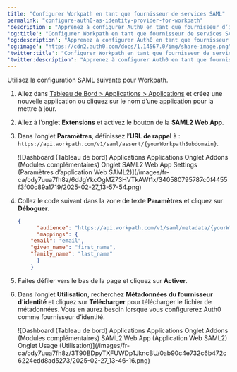 ```yaml
---
title: "Configurer Workpath en tant que fournisseur de services SAML"
permalink: "configure-auth0-as-identity-provider-for-workpath"
'description': "Apprenez à configurer Auth0 en tant que fournisseur d’identité à l’aide de l’extension SAML2 Web App pour Workpath."
'og:title': "Configurer Workpath en tant que fournisseur de services SAML"
'og:description': "Apprenez à configurer Auth0 en tant que fournisseur d’identité à l’aide de l’extension SAML2 Web App pour Workpath."
'og:image': "https://cdn2.auth0.com/docs/1.14567.0/img/share-image.png"
'twitter:title': "Configurer Workpath en tant que fournisseur de services SAML"
'twitter:description': "Apprenez à configurer Auth0 en tant que fournisseur d’identité à l’aide de l’extension SAML2 Web App pour Workpath."
---
```


Utilisez la configuration <Tooltip href="/docs/fr-ca/glossary?term=security-assertion-markup-language" tip="Security Assertion Markup Language (SAML)
Protocole normalisé permettant à deux parties d’échanger des informations d’authentification sans mot de passe." cta="Voir le glossaire">SAML</Tooltip> suivante pour Workpath.

1. Allez dans [Tableau de Bord > Applications > Applications](https://manage.auth0.com/#/applications) et créez une nouvelle application ou cliquez sur le nom d’une application pour la mettre à jour.
2. Allez à l’onglet **Extensions** et activez le bouton de la **SAML2 Web App**.
3. Dans l’onglet **Paramètres**, définissez l’**URL de rappel** à : `https://api.workpath.com/v1/saml/assert/{yourWorkpathSubdomain}`.

   <Frame>![Dashboard (Tableau de bord) Applications Applications Onglet Addons (Modules complémentaires) Onglet SAML2 Web App Settings (Paramètres d’application Web SAML2)](/images/fr-ca/cdy7uua7fh8z/6dJgYkcOgMZ73HVTkAWt1x/340580795787c0f4455f3f00c89a1719/2025-02-27_13-57-54.png)</Frame>

4. Collez le code suivant dans la zone de texte **Paramètres** et cliquez sur **Déboguer**.

   ```json lines
   {
         "audience": "https://api.workpath.com/v1/saml/metadata/{yourWorkpathSubdomain}",
         "mappings": {
       "email": "email",
       "given_name": "first_name",
       "family_name": "last_name"
         }
       }
   ```

   

   
5. Faites défiler vers le bas de la page et cliquez sur **Activer**.
6. Dans l’onglet **Utilisation**, recherchez **Métadonnées du fournisseur d’identité** et cliquez sur **Télécharger** pour télécharger le fichier de métadonnées. Vous en aurez besoin lorsque vous configurerez Auth0 comme fournisseur d’identité.

   <Frame>![Dashboard (Tableau de bord) Applications Applications Onglet Addons (Modules complémentaires) SAML2 Web App (Application Web SAML2) Onglet Usage (Utilisation)](/images/fr-ca/cdy7uua7fh8z/3T90BDpyTXFUWDp1JkncBU/0ab90c4e732c6b472c6224edd8ad5273/2025-02-27_13-46-16.png)</Frame>

